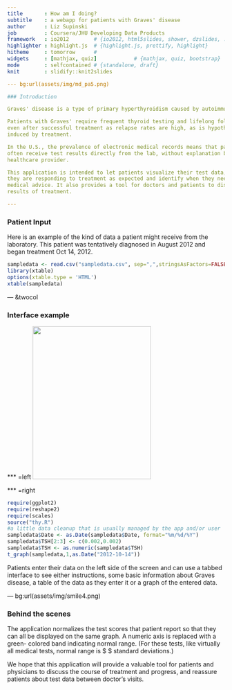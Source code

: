 ```yaml
--- 
title       : How am I doing?
subtitle    : a webapp for patients with Graves' disease
author      : Liz Supinski
job         : Coursera/JHU Developing Data Products
framework   : io2012        # {io2012, html5slides, shower, dzslides, ...}
highlighter : highlight.js  # {highlight.js, prettify, highlight}
hitheme     : tomorrow      # 
widgets     : [mathjax, quiz]            # {mathjax, quiz, bootstrap}
mode        : selfcontained # {standalone, draft}
knit        : slidify::knit2slides

--- bg:url(assets/img/md_pa5.png)

### Introduction  

Graves' disease is a type of primary hyperthyroidism caused by autoimmunity. 

Patients with Graves' require frequent thyroid testing and lifelong followup
even after successful treatment as relapse rates are high, as is hypothyroidism
induced by treatment.

In the U.S., the prevalence of electronic medical records means that patients
often receive test results directly from the lab, without explanation by a
healthcare provider.

This application is intended to let patients visualize their test data, see if
they are responding to treatment as expected and identify when they need to seek
medical advice. It also provides a tool for doctors and patients to discuss
results of treatment.

---
```


### Patient Input

Here is an example of the kind of data a patient might receive from the 
laboratory. This patient was tentatively diagnosed in August 2012 and began treatment
Oct 14, 2012.

```r
sampledata <- read.csv("sampledata.csv", sep=",",stringsAsFactors=FALSE, header=TRUE)
library(xtable)
options(xtable.type = 'HTML')
xtable(sampledata)
```

--- &twocol

### Interface example

*** =left
<img src=".\assets\img\screen.png" style="width:274px;height:353px">

*** =right
```r
require(ggplot2)
require(reshape2)
require(scales)
source("thy.R")
#a little data cleanup that is usually managed by the app and/or user
sampledata$Date <- as.Date(sampledata$Date, format="%m/%d/%Y")
sampledata$TSH[2:3] <- c(0.002,0.002)
sampledata$TSH <- as.numeric(sampledata$TSH)
t_graph(sampledata,1,as.Date("2012-10-14"))
```
<p>Patients enter their data on the left side of the screen and can use a tabbed interface to see either instructions, some basic information about Graves disease, a table of the data as they enter it or a graph of the entered data.</p>

--- bg:url(assets/img/smile4.png)

### Behind the scenes 

The application normalizes the test scores that patient report so that they can
all be displayed on the same graph. A numeric axis is replaced with a green-
colored band indicating normal range. (For these tests, like virtually all 
medical tests, normal range is $\pm 2 $ standard deviations.) 

We hope that this application will provide a valuable tool for patients and 
physicians to discuss the course of treatment and progress, and reassure patients
about test data between doctor's visits. 
